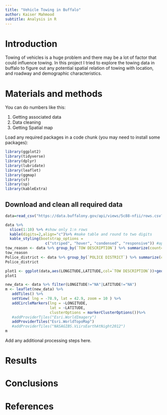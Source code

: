 ```yaml
---
title: "Vehicle Towing in Buffalo"
author: Kaiser Mahmood
subtitle: Analysis in R
---
```


# Introduction

Towing of vehicles is a huge problem and there may be a lot of factor that could influence towing. In this project I tried to explore the towing data in buffalo to figure out any potential spatial relation of towing with location, and roadway and demographic characteristics.

# Materials and methods

You can do numbers like this:

1. Getting associated data
2. Data cleaning
3. Getting Spatial map


Load any required packages in a code chunk (you may need to install some packages):

```r
library(ggplot2)
library(tidyverse)
library(dplyr)
library(lubridate)
library(leaflet)
library(ggmap)
library(sf)
library(sp)
library(kableExtra)
```

## Download and clean all required data
```r
data=read_csv("https://data.buffalony.gov/api/views/5c88-nfii/rows.csv?accessType=DOWNLOAD")

data %>% 
  slice(1:10) %>% #show only 1:n rows
  kable(digits=2,align="c")%>% #make table and round to two digits
  kable_styling(bootstrap_options = 
                  c("striped", "hover", "condensed", "responsive")) #apply other formatting
tow_reason <- data %>% group_by(`TOW DESCRIPTION`) %>% summarize(count=n())
tow_reason
Police_district <- data %>% group_by(`POLICE DISTRICT`) %>% summarize(count=n())
Police_district
```


```r
plot1 <- ggplot(data,aes(LONGITUDE,LATITUDE,col=`TOW DESCRIPTION`))+geom_point()
plot1
```
```r
new_data <- data %>% filter(LONGITUDE!="NA"|LATITUDE!="NA")
m <- leaflet(new_data) %>% 
   addTiles() %>% 
   setView( lng = -78.9, lat = 42.9, zoom = 10 ) %>% 
   addCircleMarkers(lng = ~LONGITUDE,
                    lat = ~LATITUDE,
                    clusterOptions = markerClusterOptions())%>%
   #addProviderTiles("Esri.WorldImagery")
   addProviderTiles("Esri.WorldTopoMap")
   #addProviderTiles("NASAGIBS.ViirsEarthAtNight2012")
m
```
Add any additional processing steps here.

# Results


# Conclusions



# References


